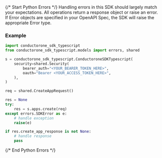 {/* Start Python Errors */}
Handling errors in this SDK should largely match your expectations.  All operations return a response object or raise an error.  If Error objects are specified in your OpenAPI Spec, the SDK will raise the appropriate Error type.



### Example

```python
import conductorone_sdk_typescript
from conductorone_sdk_typescript.models import errors, shared

s = conductorone_sdk_typescript.ConductoroneSDKTypescript(
    security=shared.Security(
        bearer_auth="<YOUR_BEARER_TOKEN_HERE>",
        oauth="Bearer <YOUR_ACCESS_TOKEN_HERE>",
    ),
)

req = shared.CreateAppRequest()

res = None
try:
    res = s.apps.create(req)
except errors.SDKError as e:
    # handle exception
    raise(e)

if res.create_app_response is not None:
    # handle response
    pass
```

{/* End Python Errors */}
